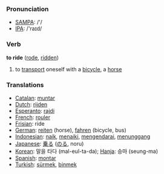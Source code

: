 === Pronunciation ===
*[[w:SAMPA|SAMPA]]: /'/
*[[w:IPA|IPA]]: /'raɪd/

=== Verb ===

'''to ride''' ([[rode]], [[ridden]])

# to [[transport]] oneself with a [[bicycle]], a [[horse]]

=== Translations ===
*[[Catalan]]: [[muntar]]
*[[Dutch]]: [[rijden]]
*[[Esperanto]]: [[rajdi]]
*[[French]]: [[rouler]]
*[[Frisian]]: ride
*[[German]]: [[reiten]] (horse), [[fahren]] (bicycle, bus)
*[[Indonesian]]: [[naik]], [[naik|menaiki]], [[kendara|mengendarai]], [[tunggang|menunggang]]
*[[Japanese]]: [[乗る]] ([[のる]], noru)
*[[Korean]]: 말을 타다 (mal-eul-ta-da); [[Hanja]]: 승마 (seung-ma)
*[[Spanish]]: [[montar]]
*[[Turkish]]: [[sürmek]], [[binmek]]